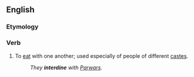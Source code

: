 ==English==

===Etymology===
{{prefix|inter|dine|lang=en}}

===Verb===
{{en-verb|interdin}}

# {{lb|en|intransitive}} To [[eat]] with one another; used especially of people of different [[caste]]s.
#: ''They '''interdine''' with [[Parwar]]s.''